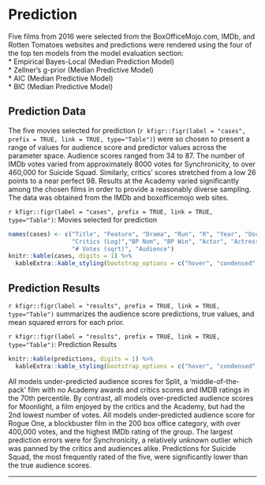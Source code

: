 # Prediction
Five films from 2016 were selected from the BoxOfficeMojo.com, IMDb, and Rotten Tomatoes websites and predictions were rendered using the four of the top ten models from the model evaluation section:  
* Empirical Bayes-Local (Median Prediction Model)   
* Zellner's g-prior (Median Predictive Model)   
* AIC (Median Predictive Model)   
* BIC (Median Predictive Model)   

## Prediction Data
The five movies selected for prediction (`r kfigr::figr(label = "cases", prefix = TRUE, link = TRUE, type="Table")`) were so chosen to present a range of values for audience score and predictor values across the parameter space. Audience scores ranged from 34 to 87. The number of IMDb votes varied from approximately 8000 votes for Synchronicity,  to over 460,000 for Suicide Squad.  Similarly, critics' scores stretched from a low 26 points to a near perfect 98. Results at the Academy varied significantly among the chosen films in order to provide a reasonably diverse sampling. The data was obtained from the IMDb and boxofficemojo web sites.

`r kfigr::figr(label = "cases", prefix = TRUE, link = TRUE, type="Table")`: Movies selected for prediction
```r
names(cases) <- c("Title", "Feature", "Drama", "Run", "R", "Year", "Oscar", "Summer", "IMDb Rating", "Critics",
                  "Critics (Log)","BP Nom", "BP Win", "Actor", "Actress", "Dir", "Top", "# Votes", "# Votes (Log)", 
                  "# Votes (sqrt)", "Audience")
knitr::kable(cases, digits = 1) %>%
  kableExtra::kable_styling(bootstrap_options = c("hover", "condensed", "responsive"), full_width = T, position = "center")
```

## Prediction Results
`r kfigr::figr(label = "results", prefix = TRUE, link = TRUE, type="Table")` summarizes the audience score predictions, true values, and mean squared errors for each prior.

`r kfigr::figr(label = "results", prefix = TRUE, link = TRUE, type="Table")`: Prediction Results
```r
knitr::kable(predictions, digits = 1) %>%
  kableExtra::kable_styling(bootstrap_options = c("hover", "condensed", "responsive"), full_width = T, position = "center")
```

All models under-predicted audience scores for Split, a 'middle-of-the-pack' film with no Academy awards and critics scores and IMDB ratings in the 70th percentile. By contrast, all models over-predicted audience scores for Moonlight, a film enjoyed by the critics and the Academy, but had the 2nd lowest number of votes. All models under-predicted audience score for Rogue One, a blockbuster film in the 200 box office category, with over 400,000 votes, and the highest IMDb rating of the group. The largest prediction errors were for Synchronicity, a relatively unknown outlier which was panned by the critics and audiences alike. Predictions for Suicide Squad, the most frequently rated of the five, were significantly lower than the true audience scores.

* * *